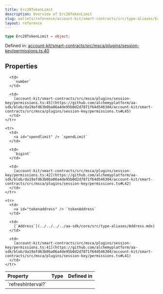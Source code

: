 ```yaml
---
title: Erc20TokenLimit
description: Overview of Erc20TokenLimit
slug: wallets/reference/account-kit/smart-contracts/src/type-aliases/Erc20TokenLimit
layout: reference
---
```


```ts
type Erc20TokenLimit = object;
```

Defined in: [account-kit/smart-contracts/src/msca/plugins/session-key/permissions.ts:40](https://github.com/alchemyplatform/aa-sdk/blob/da19afd63b0ba06a4de95b0d2d7871f64d546304/account-kit/smart-contracts/src/msca/plugins/session-key/permissions.ts#L40)

## Properties

<table>
  <thead>
    <tr>
      <th align="left">Property</th>
      <th align="left">Type</th>
      <th align="left">Defined in</th>
    </tr>
  </thead>

  <tbody>
    <tr>
      <td>
        <a id="refreshinterval" /> `refreshInterval?`
      </td>

      <td>
        `number`
      </td>

      <td>
        [account-kit/smart-contracts/src/msca/plugins/session-key/permissions.ts:45](https://github.com/alchemyplatform/aa-sdk/blob/da19afd63b0ba06a4de95b0d2d7871f64d546304/account-kit/smart-contracts/src/msca/plugins/session-key/permissions.ts#L45)
      </td>
    </tr>

    <tr>
      <td>
        <a id="spendlimit" /> `spendLimit`
      </td>

      <td>
        `bigint`
      </td>

      <td>
        [account-kit/smart-contracts/src/msca/plugins/session-key/permissions.ts:42](https://github.com/alchemyplatform/aa-sdk/blob/da19afd63b0ba06a4de95b0d2d7871f64d546304/account-kit/smart-contracts/src/msca/plugins/session-key/permissions.ts#L42)
      </td>
    </tr>

    <tr>
      <td>
        <a id="tokenaddress" /> `tokenAddress`
      </td>

      <td>
        [`Address`](../../../../aa-sdk/core/src/type-aliases/Address.mdx)
      </td>

      <td>
        [account-kit/smart-contracts/src/msca/plugins/session-key/permissions.ts:41](https://github.com/alchemyplatform/aa-sdk/blob/da19afd63b0ba06a4de95b0d2d7871f64d546304/account-kit/smart-contracts/src/msca/plugins/session-key/permissions.ts#L41)
      </td>
    </tr>

  </tbody>
</table>
